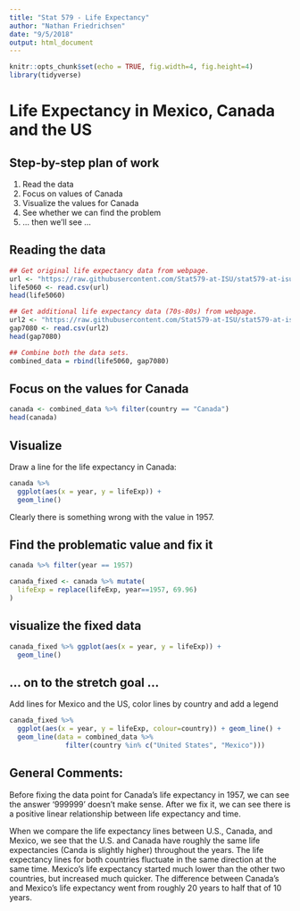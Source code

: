 ---
title: "Stat 579 - Life Expectancy"
author: "Nathan Friedrichsen"
date: "9/5/2018"
output: html_document
---

```{r setup, include=FALSE}
knitr::opts_chunk$set(echo = TRUE, fig.width=4, fig.height=4)
library(tidyverse)
```

# Life Expectancy in Mexico, Canada and the US 

## Step-by-step plan of work

1. Read the data
2. Focus on values of Canada
3. Visualize the values for Canada
4. See whether we can find the problem
5. ... then we'll see ...

## Reading the data 

```{r}
## Get original life expectancy data from webpage.
url <- "https://raw.githubusercontent.com/Stat579-at-ISU/stat579-at-isu.github.io/master/homework/data/gapminder-5060.csv"
life5060 <- read.csv(url)
head(life5060)

## Get additional life expectancy data (70s-80s) from webpage.
url2 <- "https://raw.githubusercontent.com/Stat579-at-ISU/stat579-at-isu.github.io/master/homework/data/gap7080.csv"
gap7080 <- read.csv(url2)
head(gap7080)

## Combine both the data sets.
combined_data = rbind(life5060, gap7080)
```

## Focus on the values for Canada

```{r}
canada <- combined_data %>% filter(country == "Canada")
head(canada)
```

## Visualize 

Draw a line for the life expectancy in Canada:
```{r}
canada %>% 
  ggplot(aes(x = year, y = lifeExp)) +
  geom_line()
```

Clearly there is something wrong with the value in 1957.

## Find the problematic value and fix it

```{r}
canada %>% filter(year == 1957)

canada_fixed <- canada %>% mutate(
  lifeExp = replace(lifeExp, year==1957, 69.96)  
)
```

## visualize the fixed data

```{r}
canada_fixed %>% ggplot(aes(x = year, y = lifeExp)) +
  geom_line()
```

## ... on to the stretch goal ... 

Add lines for Mexico and the US, color lines by country and add a legend

```{r, fig.width = 6}
canada_fixed %>% 
  ggplot(aes(x = year, y = lifeExp, colour=country)) + geom_line() +
  geom_line(data = combined_data %>% 
              filter(country %in% c("United States", "Mexico")))

```

## General Comments:
Before fixing the data point for Canada's life expectancy in 1957, we can see the answer '999999' doesn't make sense. After we fix it, we can see there is a positive linear relationship between life expectancy and time.

When we compare the life expectancy lines between U.S., Canada, and Mexico, we see that the U.S. and Canada have roughly the same life expectancies (Canda is slightly higher) throughout the years. The life expectancy lines for both countries fluctuate in the same direction at the same time. Mexico's life expectancy started much lower than the other two countries, but increased much quicker. The difference between Canada's and Mexico's life expectancy went from roughly 20 years to half that of 10 years.